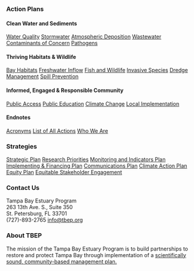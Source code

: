 ::: {#action-plans .fullwidth-footer}
### Action Plans

::: {.footer-menu}

#### Clean Water and Sediments
[Water Quality](../water/wq1.html)
[Stormwater](../water/sw1.html)
[Atmospheric Deposition](../water/ad1.html)
[Wastewater](../water/ww1.html)
[Contaminants of Concern](../water/coc1.html)
[Pathogens](../water/ph2.html)

#### Thriving Habitats & Wildlife
[Bay Habitats](../wildlife/bh1.html)
[Freshwater Inflow](../wildlife/fi1.html)
[Fish and Wildlife](../wildlife/fw1.html)
[Invasive Species](../wildlife/is2.html)
[Dredge Management](../wildlife/dr1.html)
[Spill Prevention](../wildlife/sp1.html)

#### Informed, Engaged & Responsible Community
[Public Access](../communities/pa1.html)
[Public Education](../communities/pe1.html)
[Climate Change](../communities/cc1.html)
[Local Implementation](../communities/li1.html)

#### Endnotes
[Acronyms](../misc/acronyms.html)
[List of All Actions](../misc/allactions.html)
[Who We Are](https://tbep.org/about-tbep/)
:::
:::

::: {#strategies .fullwidth-footer}
### Strategies

::: {.footer-menu}

[Strategic Plan](https://drive.google.com/file/d/11xohuoaHDxNHRqgXoOHdI37FpWvac_rn/view)
[Research Priorities](../misc/priorities.html)
[Monitoring and Indicators Plan](https://drive.google.com/file/d/1H8_zpDT56m6fEGDlRNbRRoE3-tHYF7lH/view)
[Implementing & Financing Plan](../misc/implement.html)
[Communications Plan](https://drive.google.com/file/d/1cPMlSIDgfinErzVVg6Vdy3Ycb_Xeodel/view)
[Climate Action Plan](https://drive.google.com/file/d/1Sc4l2D4s7kZF-7vmbCZUp4-BHwu_24Eq/view?usp=drive_link)
[Equity Plan](https://drive.google.com/file/d/1OAS6774u1J76v5FvEgrTpHhVotTmTY6M/view)
[Equitable Stakeholder Engagement](https://drive.google.com/file/d/1pzWwyPANaW3Y3jKhofmtroLIsM9AgFS4/view?usp=sharing)

:::
:::

::: {#about .fullwidth-footer}
::: {.footer-menu}
### Contact Us
Tampa Bay Estuary Program  
263 13th Ave. S., Suite 350  
St. Petersburg, FL 33701  
(727)-893-2765
[info@tbep.org](mailto:info@tbep.org)

### About TBEP

The mission of the Tampa Bay Estuary Program is to build partnerships to restore and protect Tampa Bay through implementation of a 
[scientifically sound, community-based management plan.](https://tbep.org/about-tbep/)
:::
:::
